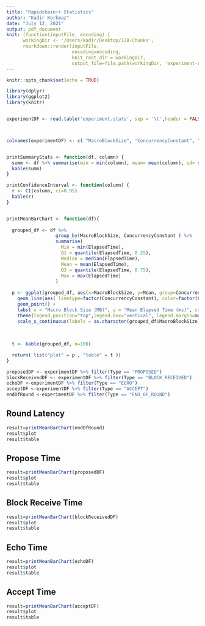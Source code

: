 ```yaml
---
title: "Rapidchain++ Statistics"
author: "Kadir Korkmaz"
date: "July 12, 2021"
output: pdf_document
knit: (function(inputFile, encoding) { 
      workingDir <- '/Users/kadir/Desktop/128-Chunks';
      rmarkdown::render(inputFile,
                        encoding=encoding,
                        knit_root_dir = workingDir,
                        output_file=file.path(workingDir, 'experiment-report.pdf')) })
---
```


```r
knitr::opts_chunk$set(echo = TRUE)
```

```r
library(dplyr)
library(ggplot2)
library(knitr)


experimentDF <- read.table('experiment.stats', sep = '\t',header = FALSE)



colnames(experimentDF) <- c( "MacroBlockSize", "ConcurrencyConstant", "ChunkSize",  "NodeID","Round","Type","ElapsedTime")


printSummaryStats <- function(df, column) {
  summ <- df %>% summarise(min = min(column), mean= mean(column), sd= sd(column), max = max(column))
  kable(summ)
}

printConfidenceInterval <- function(column) {
  r <- CI(column, ci=0.95)
  kable(r)
}


printMeanBarChart <- function(df){
    
  grouped_df <- df %>% 
                  group_by(MacroBlockSize, ConcurrencyConstant ) %>%
                  summarise(
                    Min = min(ElapsedTime),
                    Q1 = quantile(ElapsedTime, 0.25),
                    Median = median(ElapsedTime),
                    Mean = mean(ElapsedTime),
                    Q3 = quantile(ElapsedTime, 0.75),
                    Max = max(ElapsedTime)
                  )
  
  p <- ggplot(grouped_df, aes(x=MacroBlockSize, y=Mean, group=ConcurrencyConstant, color=factor(ConcurrencyConstant))) +
    geom_line(aes( linetype=factor(ConcurrencyConstant), color=factor(ConcurrencyConstant) ))+
    geom_point() +
    labs( x = "Macro Block Size (MB)", y = "Mean Elapsed Time (ms)", color = "CC", linetype="CC" )+
    theme(legend.position="top",legend.box="vertical", legend.margin=margin())+
    scale_x_continuous(labels = as.character(grouped_df$MacroBlockSize), breaks = grouped_df$MacroBlockSize)
  
  
  
  t <- kable(grouped_df, n=100)

  return( list("plot" = p , "table" = t ))
}

```


```r
proposedDF <- experimentDF %>% filter(Type == "PROPOSED")
blockReceivedDF <- experimentDF %>% filter(Type == "BLOCK_RECEIVED")
echoDF <-experimentDF %>% filter(Type == "ECHO")
acceptDF <-experimentDF %>% filter(Type == "ACCEPT")
endOfRound <-experimentDF %>% filter(Type == "END_OF_ROUND")

```

\newpage
## Round Latency

```r

result=printMeanBarChart(endOfRound)
result$plot
result$table
```

\newpage
## Propose Time

```r

result=printMeanBarChart(proposedDF)
result$plot
result$table
```

\newpage
## Block Receive Time

```r

result=printMeanBarChart(blockReceivedDF)
result$plot
result$table
```

\newpage
## Echo Time

```r

result=printMeanBarChart(echoDF)
result$plot
result$table
```

\newpage
## Accept Time

```r

result=printMeanBarChart(acceptDF)
result$plot
result$table
```

